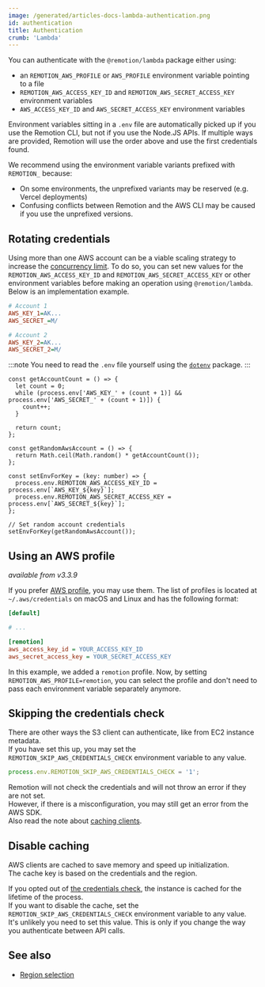 ```yaml
---
image: /generated/articles-docs-lambda-authentication.png
id: authentication
title: Authentication
crumb: 'Lambda'
---
```


You can authenticate with the `@remotion/lambda` package either using:

- an `REMOTION_AWS_PROFILE` or `AWS_PROFILE` environment variable pointing to a file
- `REMOTION_AWS_ACCESS_KEY_ID` and `REMOTION_AWS_SECRET_ACCESS_KEY` environment variables
- `AWS_ACCESS_KEY_ID` and `AWS_SECRET_ACCESS_KEY` environment variables

Environment variables sitting in a `.env` file are automatically picked up if you use the Remotion CLI, but not if you use the Node.JS APIs. If multiple ways are provided, Remotion will use the order above and use the first credentials found.

We recommend using the environment variable variants prefixed with `REMOTION_` because:

- On some environments, the unprefixed variants may be reserved (e.g. Vercel deployments)
- Confusing conflicts between Remotion and the AWS CLI may be caused if you use the unprefixed versions.

## Rotating credentials

Using more than one AWS account can be a viable scaling strategy to increase the [concurrency limit](/docs/lambda/concurrency). To do so, you can set new values for the `REMOTION_AWS_ACCESS_KEY_ID` and `REMOTION_AWS_SECRET_ACCESS_KEY` or other environment variables before making an operation using `@remotion/lambda`. Below is an implementation example.

```ini title=".env"
# Account 1
AWS_KEY_1=AK...
AWS_SECRET_=M/

# Account 2
AWS_KEY_2=AK...
AWS_SECRET_2=M/
```

:::note
You need to read the `.env` file yourself using the [`dotenv`](https://npmjs.org/packages/dotenv) package.
:::

```tsx twoslash title="rotate-credentials.ts"
const getAccountCount = () => {
  let count = 0;
  while (process.env['AWS_KEY_' + (count + 1)] && process.env['AWS_SECRET_' + (count + 1)]) {
    count++;
  }

  return count;
};

const getRandomAwsAccount = () => {
  return Math.ceil(Math.random() * getAccountCount());
};

const setEnvForKey = (key: number) => {
  process.env.REMOTION_AWS_ACCESS_KEY_ID = process.env[`AWS_KEY_${key}`];
  process.env.REMOTION_AWS_SECRET_ACCESS_KEY = process.env[`AWS_SECRET_${key}`];
};

// Set random account credentials
setEnvForKey(getRandomAwsAccount());
```

## Using an AWS profile

_available from v3.3.9_

If you prefer [AWS profile](https://docs.aws.amazon.com/cli/latest/userguide/cli-configure-profiles.html), you may use them. The list of profiles is located at `~/.aws/credentials` on macOS and Linux and has the following format:

```ini title="~/.aws/credentials"
[default]

# ...

[remotion]
aws_access_key_id = YOUR_ACCESS_KEY_ID
aws_secret_access_key = YOUR_SECRET_ACCESS_KEY
```

In this example, we added a `remotion` profile. Now, by setting `REMOTION_AWS_PROFILE=remotion`, you can select the profile and don't need to pass each environment variable separately anymore.

## Skipping the credentials check<AvailableFrom v="4.0.160"/>

There are other ways the S3 client can authenticate, like from EC2 instance metadata.  
If you have set this up, you may set the `REMOTION_SKIP_AWS_CREDENTIALS_CHECK` environment variable to any value.

```ts
process.env.REMOTION_SKIP_AWS_CREDENTIALS_CHECK = '1';
```

Remotion will not check the credentials and will not throw an error if they are not set.  
However, if there is a misconfiguration, you may still get an error from the AWS SDK.  
Also read the note about [caching clients](#disable-caching).

## Disable caching<AvailableFrom v="4.0.160"/>

AWS clients are cached to save memory and speed up initialization.  
The cache key is based on the credentials and the region.

If you opted out of [the credentials check](#skipping-the-credentials-check), the instance is cached for the lifetime of the process.  
If you want to disable the cache, set the `REMOTION_SKIP_AWS_CREDENTIALS_CHECK` environment variable to any value.  
It's unlikely you need to set this value. This is only if you change the way you authenticate between API calls.

## See also

- [Region selection](/docs/lambda/region-selection)
